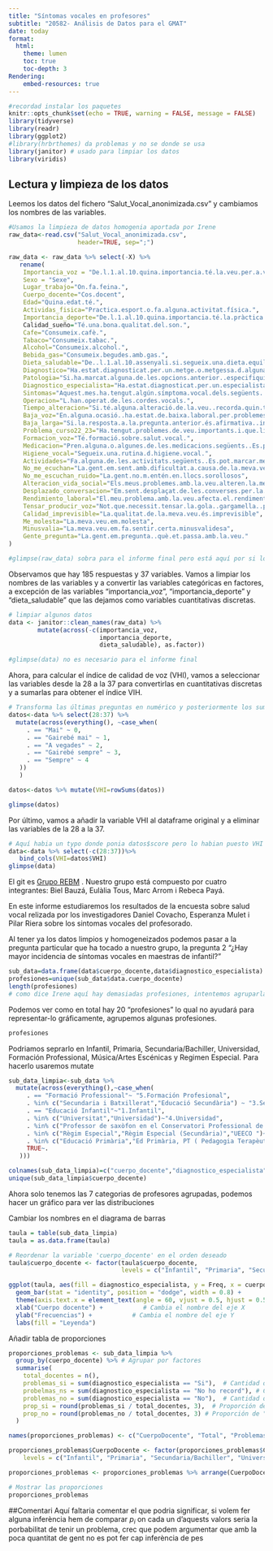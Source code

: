 ```yaml
---
title: "Síntomas vocales en profesores"
subtitle: "20582- Análisis de Datos para el GMAT"
date: today
format:
  html:
    theme: lumen
    toc: true
    toc-depth: 3
Rendering:
    embed-resources: true
---
```


```r
#recordad instalar los paquetes
knitr::opts_chunk$set(echo = TRUE, warning = FALSE, message = FALSE)
library(tidyverse)
library(readr)
library(ggplot2)
#library(hrbrthemes) da problemas y no se donde se usa
library(janitor) # usado para limpiar los datos
library(viridis)
```

## Lectura y limpieza de los datos

Leemos los datos del fichero "Salut_Vocal_anonimizada.csv" y cambiamos los nombres de las variables.

```r
#Usamos la limpieza de datos homogenia aportada por Irene
raw_data<-read.csv("Salut_Vocal_anonimizada.csv",
                   header=TRUE, sep=";")

raw_data <- raw_data %>% select(-X) %>% 
   rename(
    Importancia_voz = "De.l.1.al.10.quina.importancia.té.la.veu.per.a.vostè.",
    Sexo = "Sexe",
    Lugar_trabajo="On.fa.feina.",
    Cuerpo_docente="Cos.docent",
    Edad="Quina.edat.té.",
    Actividas_fisica="Practica.esport.o.fa.alguna.activitat.física.",
    Importancia_deporte="De.l.1.al.10.quina.importancia.té.la.pràctica.de.l.esport.o.activitat.física.per.a.vostè.",
    Calidad_sueño="Té.una.bona.qualitat.del.son.",
    Cafe="Consumeix.cafè.",
    Tabaco="Consumeix.tabac.",
    Alcohol="Consumeix.alcohol.",
    Bebida_gas="Consumeix.begudes.amb.gas.",
    Dieta_saludable="De..l.1.al.10.assenyali.si.segueix.una.dieta.equilibrada.i.saludable.",
    Diagnostico="Ha.estat.diagnosticat.per.un.metge.o.metgessa.d.alguna.de.les.malalties.següents.",
    Patologia="Si.ha.marcat.alguna.de.les.opcions.anterior..especifiqui.la.patologia.",
    Diagnostico_especialista="Ha.estat.diagnosticat.per.un.especialista.mèdic..otorinolaringòleg..foniatra..d.alguna.lesió.a.les.cordes.vocals.",
    Sintomas="Aquest.mes.ha.tengut.algún.símptoma.vocal.dels.següents..Es.pot.marcar.més.d.una.opció",
    Operacion="L.han.operat.de.les.cordes.vocals.",
    Tiempo_alteracion="Si.té.alguna.alteració.de.la.veu..recorda.quin.temps.fa.que.va.començar.",
    Baja_voz="En.alguna.ocasió..ha.estat.de.baixa.laboral.per.problemes.de.veu.",
    Baja_larga="Si.la.resposta.a.la.pregunta.anterior.és.afirmativa..indiqui.la.periodicitat..cada.any..trimestre.....i.la.durada.de.la.baixa.més.llarga.i.la.malaltia",
    Problema_curso22_23="Ha.tengut.problemes.de.veu.importants.i.que.li.han.dificultat.la.feina.al.llarg.del.curs.2022.2023.",
    Formacion_voz="Té.formació.sobre.salut.vocal.",
    Medicacion="Pren.alguna.o.algunes.de.les.medicacions.següents..Es.pot.marcar.més.d.una.opció",
    Higiene_vocal="Segueix.una.rutina.d.higiene.vocal.",
    Actividades="Fa.alguna.de.les.activitats.següents..Es.pot.marcar.més.d.una.opció",
    No_me_ecuchan="La.gent.em.sent.amb.dificultat.a.causa.de.la.meva.veu",
    No_me_escuchan_ruido="La.gent.no.m.entén.en.llocs.sorollosos",
    Alteracion_vida_social="Els.meus.problemes.amb.la.veu.alteren.la.meva.vida.personal.i.social",
    Desplazado_conversacion="Em.sent.desplaçat.de.les.converses.per.la.meva.veu",
    Rendimiento_laboral="El.meu.problema.amb.la.veu.afecta.el.rendiment.laboral",
    Tensar_producir_voz="Not.que.necessit.tensar.la.gola..gargamella..per.produir.la.veu",
    Calidad_imprevisible="La.qualitat.de.la.meva.veu.és.imprevisible",
    Me_molesta="La.meva.veu.em.molesta",
    Minusvalia="La.meva.veu.em.fa.sentir.certa.minusvalidesa",
    Gente_pregunta="La.gent.em.pregunta..què.et.passa.amb.la.veu."
)

#glimpse(raw_data) sobra para el informe final pero está aquí por si lo necesitais
```

Observamos que hay 185 respuestas y 37 variables. Vamos a limpiar los nombres de las variables y a convertir las variables categóricas en factores, a excepción de las variables "importancia_voz", "importancia_deporte" y "dieta_saludable" que las dejamos como variables cuantitativas discretas.

```r
# limpiar algunos datos
data <- janitor::clean_names(raw_data) %>% 
        mutate(across(-c(importancia_voz,
                         importancia_deporte,
                         dieta_saludable), as.factor))

#glimpse(data) no es necesario para el informe final

```

Ahora, para calcular el índice de calidad de voz (VHI), vamos a seleccionar las variables desde la 28 a la 37 para convertirlas en cuantitativas discretas y a sumarlas para obtener el índice VIH.

```r
# Transforma las últimas preguntas en numérico y posteriormente los suma
datos<-data %>% select(28:37) %>% 
  mutate(across(everything(), ~case_when(
     . == "Mai" ~ 0,
     . == "Gairebé mai" ~ 1,
     . == "A vegades" ~ 2,
     . == "Gairebé sempre" ~ 3,
     . == "Sempre" ~ 4
   ))
   )

datos<-datos %>% mutate(VHI=rowSums(datos))

glimpse(datos) 
```

Por último, vamos a añadir la variable VHI al dataframe original y a eliminar las variables de la 28 a la 37.

```r
# Aquí habia un typo donde ponia datos$score pero lo habian puesto VHI a la puntuación
data<-data %>% select(-c(28:37))%>% 
   bind_cols(VHI=datos$VHI)
glimpse(data) 

```

El git es [Grupo REBM](https://github.com/BielBLl/Practica-2) . Nuestro grupo está compuesto por cuatro integrantes: Biel Bauzá, Eulàlia Tous, Marc Arrom i Rebeca Payá.

En este informe estudiaremos los resultados de la encuesta sobre salud vocal relizada por los investigadores Daniel Covacho, Esperanza Mulet i Pilar Riera sobre los sintomas vocales del profesorado.

Al tener ya los datos limpios y homogeneizados podemos pasar a la pregunta particular que ha tocado a nuestro grupo, la pregunta 2 "¿Hay mayor incidencia de síntomas vocales en maestras de infantil?"

```r
sub_data=data.frame(data$cuerpo_docente,data$diagnostico_especialista)
profesiones=unique(sub_data$data.cuerpo_docente)
length(profesiones)
# como dice Irene aquí hay demasiadas profesiones, intentemos agruparlas
```
Podemos ver como en total hay 20 "profesiones" lo qual no ayudará para representar-lo gráficamente, agrupemos algunas profesiones.

```r
profesiones
```
Podriamos seprarlo en Infantil, Primaria, Secundaria/Bachiller, Universidad, Formación Professional, Música/Artes Escénicas y Regimen Especial. Para hacerlo usaremos mutate

```r
sub_data_limpia<-sub_data %>% 
  mutate(across(everything(),~case_when(
     . == "Formació Professional"~ "5.Formación Profesional",
     . %in% c("Secundaria i Batxillerat","Educació Secundària") ~ "3.Secundaria/Bachiller",
     . == "Educació Infantil"~"1.Infantil",
     . %in% c("Universitat","Universidad")~"4.Universidad",
     . %in% c("Professor de saxòfon en el Conservatori Professional de Música ","Música i arts escèniques","conservatori","Arts escèniques (Conservatorio, dansa)","Conservatori","Música i Arts escèniques. Dansa Clàssica.","Música i arts escèniques ","Conservatori professional ","Música i Arts Escèniques ")~"7.Música/Artes Escénicas",
     . %in% c("Règim Especial","Règim Especial (Secundària)","UEECO ")~"6.Regimen Especial",
     . %in% c("Educació Primària","Ed Primària, PT ( Pedagogia Terapèutica) .faig feina a Institut")~"2.Primaria",
     TRUE~.
   )))

colnames(sub_data_limpia)=c("cuerpo_docente","diagnostico_especialista")
unique(sub_data_limpia$cuerpo_docente)
```
Ahora solo tenemos las 7 categorias de profesores agrupadas, podemos hacer un gráfico para ver las distribuciones

Cambiar los nombres en el diagrama de barras

```r
taula = table(sub_data_limpia)
taula = as.data.frame(taula)

# Reordenar la variable 'cuerpo_docente' en el orden deseado
taula$cuerpo_docente <- factor(taula$cuerpo_docente, 
                               levels = c("Infantil", "Primaria", "Secundaria/Bachiller", "Universidad", "Formación Profesional", "Regimen Especial", "Música/Artes Escénicas")) # Cambia el orden a tu preferencia

ggplot(taula, aes(fill = diagnostico_especialista, y = Freq, x = cuerpo_docente)) +
  geom_bar(stat = "identity", position = "dodge", width = 0.8) +
  theme(axis.text.x = element_text(angle = 60, vjust = 0.5, hjust = 0.5))+
  xlab("Cuerpo docente") +           # Cambia el nombre del eje X
  ylab("Frecuencias") +           # Cambia el nombre del eje Y
  labs(fill = "Leyenda")
```



Añadir tabla de proporciones
```r

proporciones_problemas <- sub_data_limpia %>%
  group_by(cuerpo_docente) %>% # Agrupar por factores
  summarise(
    total_docentes = n(), 
    problemas_si = sum(diagnostico_especialista == "Si"),  # Cantidad que respondió "sí"
    probelmas_ns = sum(diagnostico_especialista == "No ho record"), # Cantidad que respondió "No ho record"
    problemas_no = sum(diagnostico_especialista == "No"),  # Cantidad que respondió "no"
    prop_si = round(problemas_si / total_docentes, 3),  # Proporción de "sí"
    prop_no = round(problemas_no / total_docentes, 3) # Proporción de "no"
  )

names(proporciones_problemas) <- c("CuerpoDocente", "Total", "Problemas: Si", "Problemas: NS", "Problemas: No", "Proporcion: Si", "Proporcion: No")

proporciones_problemas$CuerpoDocente <- factor(proporciones_problemas$CuerpoDocente, 
    levels = c("Infantil", "Primaria", "Secundaria/Bachiller", "Universidad", "Formación Profesional", "Regimen Especial", "Música/Artes Escénicas"))

proporciones_problemas <- proporciones_problemas %>% arrange(CuerpoDocente)

# Mostrar las proporciones
proporciones_problemas
```

##Comentari
Aquí faltaria comentar el que podria significar, si volem fer alguna inferència hem de comparar $p_i$ on cada un d'aquests valors seria la porbabilitat de tenir un problema, crec que podem argumentar que amb la poca quantitat de gent no es pot fer cap inferència de pes
